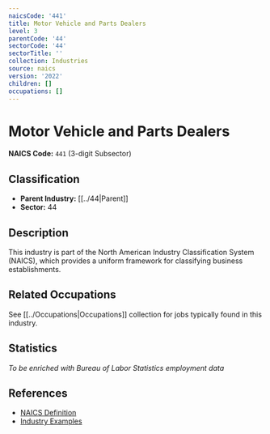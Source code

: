 ```yaml
---
naicsCode: '441'
title: Motor Vehicle and Parts Dealers
level: 3
parentCode: '44'
sectorCode: '44'
sectorTitle: ''
collection: Industries
source: naics
version: '2022'
children: []
occupations: []
---
```

# Motor Vehicle and Parts Dealers

**NAICS Code:** `441` (3-digit Subsector)

## Classification

- **Parent Industry:** [[../44|Parent]]
- **Sector:** 44

## Description

This industry is part of the North American Industry Classification System (NAICS), which provides a uniform framework for classifying business establishments.

## Related Occupations

See [[../Occupations|Occupations]] collection for jobs typically found in this industry.

## Statistics

*To be enriched with Bureau of Labor Statistics employment data*

## References

- [NAICS Definition](https://www.census.gov/naics/)
- [Industry Examples](https://www.census.gov/naics/2022NAICS/)
